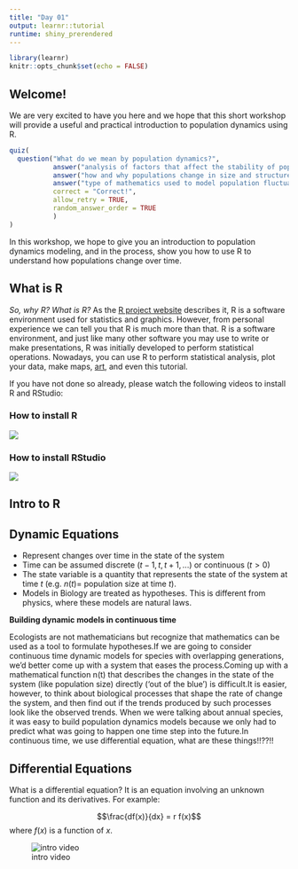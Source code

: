```yaml
---
title: "Day 01"
output: learnr::tutorial
runtime: shiny_prerendered
---
```


```r
library(learnr)
knitr::opts_chunk$set(echo = FALSE)
```


## Welcome!

We are very excited to have you here and we hope that this short workshop will provide a useful and practical introduction to population dynamics using R.


```r
quiz(
  question("What do we mean by population dynamics?",
           answer("analysis of factors that affect the stability of populations over time", correct = TRUE),
           answer("how and why populations change in size and structure over time", correct = TRUE),
           answer("type of mathematics used to model population fluctuations", correct = TRUE),
           correct = "Correct!",
           allow_retry = TRUE,
           random_answer_order = TRUE
           )
)
```

In this workshop, we hope to give you an introduction to population dynamics modeling, and in the process, show you how to use R to understand how populations change over time.

## What is R

*So, why R? What is R?* As the [R project website](https://www.r-project.org/) describes it, R is a software environment used for statistics and graphics. However, from personal experience we can tell you that R is much more than that. R is a software environment, and just like many other software you may use to write or make presentations, R was initially developed to perform statistical operations. Nowadays, you can use R to perform statistical analysis, plot your data, make maps, [art](https://twitter.com/accidental__art?lang=en), and even this tutorial.  

If you have not done so already, please watch the following videos to install R and RStudio:  

### How to install R

![](https://vimeo.com/203516510)

### How to install RStudio

![](https://vimeo.com/203516968)

## Intro to R

## Dynamic Equations

  * Represent changes over time in the state of the system
  * Time can be assumed discrete ($t-1, t, t+1, ...$) or continuous ($t>0$)
  * The state variable is a quantity that represents the state of the system at time $t$ (e.g. $n(t) =$ population size at time $t$).
  *  Models in Biology are treated as hypotheses. This is different from physics, where these models are natural laws.

**Building dynamic models in continuous time**  

Ecologists are not mathematicians but recognize that mathematics can be used as a tool to formulate hypotheses.If we are going to consider continuous time dynamic models for species with overlapping generations, we’d better come up with a system that eases the process.Coming up with a mathematical function n(t) that describes the changes in the state of the system (like population size) directly (‘out of the blue’) is difficult.It is easier, however, to think about biological processes that shape the rate of change the system, and then find out if the trends produced by such processes look like the observed
trends. When we were talking about annual species, it was easy to build population dynamics models because we only had to predict what was going to happen one time step into the future.In continuous time, we use differential equation, what are these things!!??!! 


## Differential Equations  

What is a differential equation? It is an equation involving an unknown function and its derivatives. For example:

$$\frac{df(x)}{dx} = r f(x)$$
where $f(x)$ is a function of $x$. 



![intro video](https://www.youtube.com/watch?v=HKvP2ESjJbA)






























